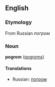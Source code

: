 ==English==
===Etymology===
From Russian ''погром''

===Noun===
'''pogrom''' ([[pogroms]])

====Translations====
*Russian: [[погром]]